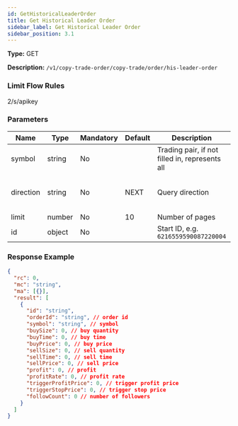 ```yaml
---
id: GetHistoricalLeaderOrder
title: Get Historical Leader Order
sidebar_label: Get Historical Leader Order
sidebar_position: 3.1
---
```


**Type:** GET

**Description:** `/v1/copy-trade-order/copy-trade/order/his-leader-order`

### Limit Flow Rules

2/s/apikey

### Parameters

| Name | Type | Mandatory | Default | Description | Ranges |
| --- | --- | --- | --- | --- | --- |
| symbol | string | No |  | Trading pair, if not filled in, represents all |  |
| direction | string | No | NEXT | Query direction | PREV - previous, NEXT - next |
| limit | number | No | 10 | Number of pages | 1-100 |
| id | object | No |  | Start ID, e.g. `6216559590087220004` |  |

### Response Example

```json title="Response"
{
  "rc": 0,
  "mc": "string",
  "ma": [{}],
  "result": [
    {
      "id": "string",
      "orderId": "string", // order id
      "symbol": "string", // symbol
      "buySize": 0, // buy quantity
      "buyTime": 0, // buy time
      "buyPrice": 0, // buy price
      "sellSize": 0, // sell quantity
      "sellTime": 0, // sell time
      "sellPrice": 0, // sell price
      "profit": 0, // profit
      "profitRate": 0, // profit rate
      "triggerProfitPrice": 0, // trigger profit price
      "triggerStopPrice": 0, // trigger stop price
      "followCount": 0 // number of followers
    }
  ]
}
```
